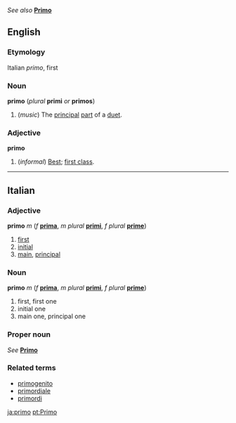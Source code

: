 ''See also'' '''[[Primo]]'''

==English==
===Etymology===
Italian ''primo'', first

===Noun===
'''primo'''  (''plural'' '''primi''' ''or'' '''primos''')

#(''music'') The [[principal]] [[part]] of a [[duet]].

===Adjective===
'''primo'''

#(''informal'') [[Best]]; [[first class]].

----
==Italian==
===Adjective===
'''primo''' ''m'' (''f'' '''[[prima]]''', ''m plural'' '''[[primi]]''', ''f plural'' '''[[prime#Italian|prime]]''')

#[[first]]
#[[initial]]
#[[main]], [[principal]]

===Noun===
'''primo''' ''m'' (''f'' '''[[prima]]''', ''m plural'' '''[[primi]]''', ''f plural'' '''[[prime#Italian|prime]]''')

#first, first one
#initial one
#main one, principal one

===Proper noun===
''See'' '''[[Primo]]'''

===Related terms===
*[[primogenito]]
*[[primordiale]]
*[[primordi]]

[[ja:primo]]
[[pt:Primo]]